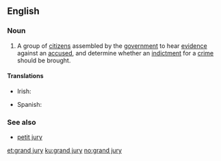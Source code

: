 ==English==
{{wikipedia}}

===Noun===
{{en-noun|head=[[grand]] [[jury]]|grand juries}}

# {{context|legal|lang=en}} A group of [[citizen]]s assembled by the [[government]] to hear [[evidence]] against an [[accused]], and determine whether an [[indictment]] for a [[crime]] should be brought.

====Translations====
{{trans-top}}
* Irish: {{t-|ga|ard-ghiúiré|m}}
{{trans-mid}}
* Spanish: {{t-|es|gran jurado|m}}
{{trans-bottom}}

===See also===
* [[petit jury]]

[[et:grand jury]]
[[ku:grand jury]]
[[no:grand jury]]